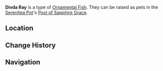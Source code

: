 {{About|the [[furnishing]]|the fish|Divda Ray}}
{{Furnishing Infobox
|title          = Divda Ray
|id             = 379022
|image          = Item Ornamental Divda Ray.png
|category       = Ornamental Fish
|rarity         = 4
|adeptal_energy = 
|load           = 
|description    = A valuable Ornamental Fish that may be kept as a pet in the [[Pool of Sapphire Grace]].<br />{{Item Description|Divda Ray}}
}}
'''Divda Ray''' is a type of [[Ornamental Fish]]. They can be raised as pets in the [[Serenitea Pot]]'s [[Pool of Sapphire Grace]].

==Location==
{{Transclude|Divda Ray|Location}}

==Change History==
{{Change History|2.4}}

==Navigation==
{{Furnishing Navbox/Subsystems|fish pond}}
